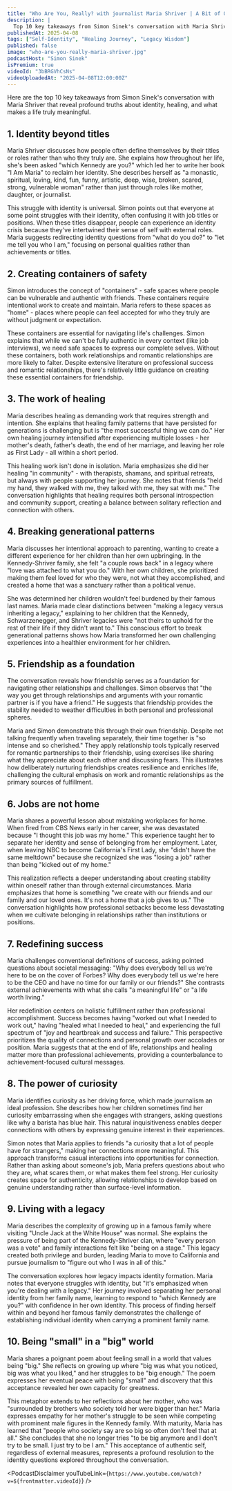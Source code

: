 ```yaml
---
title: "Who Are You, Really? with journalist Maria Shriver | A Bit of Optimism Podcast"
description: |
  Top 10 key takeaways from Simon Sinek's conversation with Maria Shriver that reveal profound truths about identity, healing, and what makes a life truly meaningful.
publishedAt: 2025-04-08
tags: ["Self-Identity", "Healing Journey", "Legacy Wisdom"]
published: false
image: "who-are-you-really-maria-shriver.jpg"
podcastHost: "Simon Sinek"
isPremium: true
videoId: "3bBRGVhCsNs"
videoUploadedAt: "2025-04-08T12:00:00Z"
---
```



<PodcastSummaryPageLayout frontmatter={frontmatter}>

Here are the top 10 key takeaways from Simon Sinek's conversation with Maria Shriver that reveal profound truths about identity, healing, and what makes a life truly meaningful.

## 1. Identity beyond titles

Maria Shriver discusses how people often define themselves by their titles or roles rather than who they truly are. She explains how throughout her life, she's been asked "which Kennedy are you?" which led her to write her book "I Am Maria" to reclaim her identity. She describes herself as "a monastic, spiritual, loving, kind, fun, funny, artistic, deep, wise, broken, scared, strong, vulnerable woman" rather than just through roles like mother, daughter, or journalist.

This struggle with identity is universal. Simon points out that everyone at some point struggles with their identity, often confusing it with job titles or positions. When these titles disappear, people can experience an identity crisis because they've intertwined their sense of self with external roles. Maria suggests redirecting identity questions from "what do you do?" to "let me tell you who I am," focusing on personal qualities rather than achievements or titles.

## 2. Creating containers of safety

Simon introduces the concept of "containers" - safe spaces where people can be vulnerable and authentic with friends. These containers require intentional work to create and maintain. Maria refers to these spaces as "home" - places where people can feel accepted for who they truly are without judgment or expectation.

These containers are essential for navigating life's challenges. Simon explains that while we can't be fully authentic in every context (like job interviews), we need safe spaces to express our complete selves. Without these containers, both work relationships and romantic relationships are more likely to falter. Despite extensive literature on professional success and romantic relationships, there's relatively little guidance on creating these essential containers for friendship.

## 3. The work of healing

Maria describes healing as demanding work that requires strength and intention. She explains that healing family patterns that have persisted for generations is challenging but is "the most successful thing we can do." Her own healing journey intensified after experiencing multiple losses - her mother's death, father's death, the end of her marriage, and leaving her role as First Lady - all within a short period.

This healing work isn't done in isolation. Maria emphasizes she did her healing "in community" - with therapists, shamans, and spiritual retreats, but always with people supporting her journey. She notes that friends "held my hand, they walked with me, they talked with me, they sat with me." The conversation highlights that healing requires both personal introspection and community support, creating a balance between solitary reflection and connection with others.

## 4. Breaking generational patterns

Maria discusses her intentional approach to parenting, wanting to create a different experience for her children than her own upbringing. In the Kennedy-Shriver family, she felt "a couple rows back" in a legacy where "love was attached to what you do." With her own children, she prioritized making them feel loved for who they were, not what they accomplished, and created a home that was a sanctuary rather than a political venue.

She was determined her children wouldn't feel burdened by their famous last names. Maria made clear distinctions between "making a legacy versus inheriting a legacy," explaining to her children that the Kennedy, Schwarzenegger, and Shriver legacies were "not theirs to uphold for the rest of their life if they didn't want to." This conscious effort to break generational patterns shows how Maria transformed her own challenging experiences into a healthier environment for her children.

## 5. Friendship as a foundation

The conversation reveals how friendship serves as a foundation for navigating other relationships and challenges. Simon observes that "the way you get through relationships and arguments with your romantic partner is if you have a friend." He suggests that friendship provides the stability needed to weather difficulties in both personal and professional spheres.

Maria and Simon demonstrate this through their own friendship. Despite not talking frequently when traveling separately, their time together is "so intense and so cherished." They apply relationship tools typically reserved for romantic partnerships to their friendship, using exercises like sharing what they appreciate about each other and discussing fears. This illustrates how deliberately nurturing friendships creates resilience and enriches life, challenging the cultural emphasis on work and romantic relationships as the primary sources of fulfillment.

## 6. Jobs are not home

Maria shares a powerful lesson about mistaking workplaces for home. When fired from CBS News early in her career, she was devastated because "I thought this job was my home." This experience taught her to separate her identity and sense of belonging from her employment. Later, when leaving NBC to become California's First Lady, she "didn't have the same meltdown" because she recognized she was "losing a job" rather than being "kicked out of my home."

This realization reflects a deeper understanding about creating stability within oneself rather than through external circumstances. Maria emphasizes that home is something "we create with our friends and our family and our loved ones. It's not a home that a job gives to us." The conversation highlights how professional setbacks become less devastating when we cultivate belonging in relationships rather than institutions or positions.

## 7. Redefining success

Maria challenges conventional definitions of success, asking pointed questions about societal messaging: "Why does everybody tell us we're here to be on the cover of Forbes? Why does everybody tell us we're here to be the CEO and have no time for our family or our friends?" She contrasts external achievements with what she calls "a meaningful life" or "a life worth living."

Her redefinition centers on holistic fulfillment rather than professional accomplishment. Success becomes having "worked out what I needed to work out," having "healed what I needed to heal," and experiencing the full spectrum of "joy and heartbreak and success and failure." This perspective prioritizes the quality of connections and personal growth over accolades or position. Maria suggests that at the end of life, relationships and healing matter more than professional achievements, providing a counterbalance to achievement-focused cultural messages.

## 8. The power of curiosity

Maria identifies curiosity as her driving force, which made journalism an ideal profession. She describes how her children sometimes find her curiosity embarrassing when she engages with strangers, asking questions like why a barista has blue hair. This natural inquisitiveness enables deeper connections with others by expressing genuine interest in their experiences.

Simon notes that Maria applies to friends "a curiosity that a lot of people have for strangers," making her connections more meaningful. This approach transforms casual interactions into opportunities for connection. Rather than asking about someone's job, Maria prefers questions about who they are, what scares them, or what makes them feel strong. Her curiosity creates space for authenticity, allowing relationships to develop based on genuine understanding rather than surface-level information.

## 9. Living with a legacy

Maria describes the complexity of growing up in a famous family where visiting "Uncle Jack at the White House" was normal. She explains the pressure of being part of the Kennedy-Shriver clan, where "every person was a vote" and family interactions felt like "being on a stage." This legacy created both privilege and burden, leading Maria to move to California and pursue journalism to "figure out who I was in all of this."

The conversation explores how legacy impacts identity formation. Maria notes that everyone struggles with identity, but "it's emphasized when you're dealing with a legacy." Her journey involved separating her personal identity from her family name, learning to respond to "which Kennedy are you?" with confidence in her own identity. This process of finding herself within and beyond her famous family demonstrates the challenge of establishing individual identity when carrying a prominent family name.

## 10. Being "small" in a "big" world

Maria shares a poignant poem about feeling small in a world that values being "big." She reflects on growing up where "big was what you noticed, big was what you liked," and her struggles to be "big enough." The poem expresses her eventual peace with being "small" and discovery that this acceptance revealed her own capacity for greatness.

This metaphor extends to her reflections about her mother, who was "surrounded by brothers who society told her were bigger than her." Maria expresses empathy for her mother's struggle to be seen while competing with prominent male figures in the Kennedy family. With maturity, Maria has learned that "people who society say are so big so often don't feel that at all." She concludes that she no longer tries "to be big anymore and I don't try to be small. I just try to be I am." This acceptance of authentic self, regardless of external measures, represents a profound resolution to the identity questions explored throughout the conversation.

<PodcastDisclaimer
  youTubeLink={`https://www.youtube.com/watch?v=${frontmatter.videoId}`}
/>

</PodcastSummaryPageLayout>
